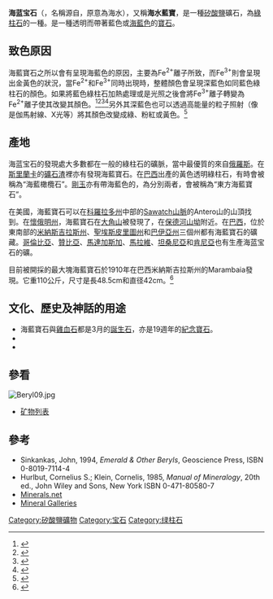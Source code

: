 {{Infobox mineral
| name        = 海蓝宝石
| category    = 矽酸鹽
| boxwidth    = 
| boxbgcolor  = #7da7d9
| image       = Aquamarin cut.jpg
| imagesize   = 
| caption     = 已切割的海蓝宝石
| formula     = [[鈹|Be]]<sub>3</sub>[[鋁|Al]]<sub>2</sub>[[矽|Si]]<sub>6</sub>[[氧|O]]<sub>18</sub><ref name="GRG"/>
| molweight   = 
| color       = 透明或半透明，绿蓝色到蓝绿色<ref name="GRG">{{cite book|publisher={{tsl|en|Gemological Institute of America|美国宝石学院|Gemological Institute of America}}|title=''GIA Gem Reference Guide''|year=1995|isbn=0-87311-019-6}}</ref>
| habit       = 
| system      = [[六方晶系|六方晶系]]<ref name="GRG"/>
| twinning    = 
| cleavage    = 在一個方向非常困難，幾乎從未<ref name="GRG"/>
| fracture    = 斷面呈貝狀（{{lang|en|conchoidal}}）<ref name="GRG"/>
| mohs        = 7.5 - 8<ref name="GRG"/>
| luster      = [[玻璃态|玻璃态]]到[[樹脂态|樹脂态]]<ref name="GRG"/>
| polish      = [[玻璃态|玻璃态]] <ref name="GRG"/>
| refractive  = 1.577 - 1.583 (+/- .017)<ref name="GRG"/>
| opticalprop = 雙重折射，單軸的陰性<ref name="GRG"/>
| birefringence = .005 - .009<ref name="GRG"/>
| dispersion  = .014<ref name="GRG"/>
| pleochroism = 微弱對適度，藍色和绿蓝色<ref name="GRG"/>
| fluorescence= 惰性<ref name="GRG"/>
| absorption  = 在537和456nm有隱綽的線。根据颜色的深度，有一條強的線在427nm。<ref name="GRG"/>
| streak      = 
| gravity     = 2.72 (+.18, -.05)<ref name="GRG"/>
| density     = 
| melt        = 
| fusibility  = 
| diagnostic  = 
| solubility  = 
| diaphaneity = 
| other       = 
}}
'''海蓝宝石'''（{{lang|en|''aquamarine''}}，名稱源自{{lang-la|aqua marina}}，原意為海水），又稱'''海水藍寶'''，是一種[[矽酸鹽|矽酸鹽]]礦石，為[[綠柱石|綠柱石]]的一種。是一種透明而帶著藍色或[[海藍色|海藍色]]的[[寶石|寶石]]。

== 致色原因==
海藍寶石之所以會有呈現海藍色的原因，主要為Fe<sup>2+</sup>離子所致，而Fe<sup>3+</sup>則會呈現出金黃色的狀況，當Fe<sup>2+</sup>和Fe<sup>3+</sup>同時出現時，整體顏色會呈現深藍色如同藍色綠柱石的顏色。如果將藍色綠柱石加熱處理或是光照之後會將Fe<sup>3+</sup>離子轉變為Fe<sup>2+</sup>離子使其改變其顏色。<ref name=color>{{cite web| url = http://minerals.caltech.edu/FILES/Visible/BERYL/Index.htm| title = Color in the Beryl group| accessdate = 2009-06-06| archive-date = 2011-08-22| archive-url = https://web.archive.org/web/20110822012424/http://minerals.caltech.edu/FILES/Visible/BERYL/Index.htm| dead-url = no}}</ref><ref name=ibragim>{{cite journal| doi =10.1134/S0020168509020101| title =Correlations between admixtures and color centers created upon irradiation of natural beryl crystals| year =2009| author =Ibragimova, E. M.| journal =Inorganic Materials| volume =45| page =162| last2 =Mukhamedshina| first2 =N. M.| last3 =Islamov| first3 =A. Kh.| issue =2}}</ref><ref name=viana1>{{cite journal|doi=10.1007/s002690100210|title=Characterization of beryl (aquamarine variety) by Mössbauer spectroscopy|url=https://archive.org/details/sim_physics-and-chemistry-of-minerals_2002-01_29_1/page/78|year=2002|author=Viana, R. R.|journal=Physics and Chemistry of Minerals|volume=29|page=78|last2=Da Costa|first2=G. M.|last3=De Grave|first3=E.|last4=Stern|first4=W. B.|last5=Jordt-Evangelista|first5=H.|bibcode = 2002PCM....29...78V }}</ref><ref name=blak>{{cite journal|doi=10.1007/BF00309581|title=Optical absorption and electron spin resonance in blue and green natural beryl: A reply|year=1983|author=Blak, Ana Regina|journal=Physics and Chemistry of Minerals|volume=9|page=279|last2=Isotani|first2=Sadao|last3=Watanabe|first3=Shigueo|issue=6|bibcode = 1983PCM.....9..279B }}</ref>另外其深藍色也可以透過高能量的粒子照射（像是伽馬射線、X光等）將其顏色改變成綠、粉紅或黃色。<ref>{{cite journal| url = http://www.minsocam.org/ammin/AM61/AM61_100.pdf| author = K. Nassau| journal = [[American_Mineralogist|American Mineralogist]]| volume = 61| title = The deep blue Maxixe-type color center in beryl| year = 1976| page = 100| access-date = 2017-02-28| archive-date = 2011-06-26| archive-url = https://web.archive.org/web/20110626224458/http://www.minsocam.org/ammin/AM61/AM61_100.pdf| dead-url = no}}</ref>

== 產地==

海蓝宝石的發現處大多數都在一般的綠柱石的礦脈，當中最優質的來自[[俄羅斯|俄羅斯]]。在[[斯里蘭卡|斯里蘭卡]]的[[礦石渣|礦石渣]]裡亦有發現海藍寶石。在[[巴西|巴西]]出產的黃色透明綠柱石，有時會被稱為“海藍橄欖石”。[[剛玉|剛玉]]亦有帶海藍色的，為分別兩者，會被稱為“東方海藍寶石”。

在美國，海藍寶石可以在[[科羅拉多州|科羅拉多州]]中部的[[Sawatch山脈|Sawatch山脈]]的Antero山的山頂找到。在[[懷俄明州|懷俄明州]]，海藍寶石在[[大角山|大角山]]被發現了，在[[保德河山坳|保德河山坳]]附近。在[[巴西|巴西]]，位於東南部的[[米納斯吉拉斯州|米納斯吉拉斯州]]、[[聖埃斯皮里圖州|聖埃斯皮里圖州]]和[[巴伊亞州|巴伊亞州]]三個州都有海藍寶石的礦藏。[[哥倫比亞|哥倫比亞]]、[[贊比亞|贊比亞]]、[[馬達加斯加|馬達加斯加]]、[[馬拉維|馬拉維]]、[[坦桑尼亞|坦桑尼亞]]和[[肯尼亞|肯尼亞]]也有生產海蓝宝石的礦。

目前被開採的最大塊海藍寶石於1910年在巴西米納斯吉拉斯州的Marambaia發現。它重110公斤，尺寸是長48.5cm和直径42cm。<ref>{{cite book |author=Schumann, Walter |title=Gemstones of the World |year=2009 |publisher=Sterling Publishing Co. |page=110 |isbn=978-1-4027-6829-3 |url=https://books.google.com/books?id=V9PqVxpxeiEC |access-date=2017-02-28 |archive-date=2020-07-29 |archive-url=https://web.archive.org/web/20200729092007/https://books.google.com/books?id=V9PqVxpxeiEC |dead-url=no }}</ref>

== 文化、歷史及神話的用途 ==
* 海藍寶石與[[雞血石|雞血石]]都是3月的[[誕生石|誕生石]]，亦是19週年的[[紀念寶石|紀念寶石]]。
* {{Fact|time=2017-03-01|在[[中世紀|中世紀]]時期，人們認為海藍寶石可以奇蹟地克服毒物的作用。}}
* {{Fact|time=2017-03-01|古代的水手在航行時會佩戴海藍寶石，認為它可以保證航程的安全，並保證他們能夠安全回歸；當睡覺時，他們會把寶石放在枕頭之下，以保證睡眠充足。他們相信[[美人魚|美人魚]]的魚形下身是由海藍寶石製成的。}}

== 參看 ==
[[Image:Beryl09.jpg|thumb]]
{{commonscat|Aquamarine}}
* [[矿物列表|矿物列表]]

== 參考 ==
<references/>
* Sinkankas, John, 1994, ''Emerald & Other Beryls'', Geoscience Press, ISBN 0-8019-7114-4
* Hurlbut, Cornelius S.; Klein, Cornelis, 1985, ''Manual of Mineralogy'', 20th ed., John Wiley and Sons, New York ISBN 0-471-80580-7
* [http://www.minerals.net/mineral/silicate/cyclo/beryl/beryl.htm Minerals.net] {{Wayback|url=http://www.minerals.net/mineral/silicate/cyclo/beryl/beryl.htm |date=20100612051713 }}
* [https://web.archive.org/web/20081216140021/http://mineral.galleries.com/minerals/silicate/beryl/beryl.htm Mineral Galleries]

{{珠寶材料}}

[[Category:矽酸鹽礦物|Category:矽酸鹽礦物]]
[[Category:宝石|Category:宝石]]
[[Category:绿柱石|Category:绿柱石]]